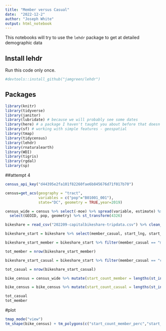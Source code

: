 ```yaml
---
title: "Member versus Casual"
date:  "2022-12-2"
author: "Joseph White"
output: html_notebook
---
```


This notebooks will try to use the `lehdr` package to get at detailed demographic data

## Install lehdr
Run this code only once.
```r
#devtools::install_github("jamgreen/lehdr")
```

## Packages
```r
library(knitr)
library(tidyverse)
library(janitor)
library(lubridate) # because we will probably see some dates
library(here) # a package I haven't taught you about before that doesn't do much, but ....
library(sf) # working with simple features - geospatial
library(tmap)
library(tidycensus)
library(lehdr)
library(rnaturalearth)
library(WDI)
library(tigris)
library(rgdal)
library(sp)
```


##attempt 4
```r
census_api_key("d44395e2fa101f82260fae6b845676d71f017b70")

census=get_acs(geography = "tract",
               variables = c("pop"="B01001_001"),
               state="DC", geometry = TRUE,year=2019)

census_wide = census %>% select(-moe) %>% spread(variable, estimate) %>%
  select(GEOID, pop, geometry) %>% st_transform(4326)
```
```r
bikeshare = read_csv("202209-capitalbikeshare-tripdata.csv") %>% clean_names()

bikeshare_start = bikeshare %>% select(member_casual, start_lng, start_lat) %>% st_as_sf(coords=c("start_lng","start_lat"), crs=st_crs(census_wide))

bikeshare_start_member = bikeshare_start %>% filter(member_casual == "member")

tot_member = nrow(bikeshare_start_member)

bikeshare_start_casual = bikeshare_start %>% filter(member_casual == "casual")

tot_casual = nrow(bikeshare_start_casual)

bike_census = census_wide %>% mutate(start_count_member = lengths(st_intersects(., bikeshare_start_member))) %>% mutate(start_count_member_perc = start_count_member/tot_member)

bike_census = bike_census %>% mutate(start_count_casual = lengths(st_intersects(., bikeshare_start_casual))) %>% mutate(start_count_casual_perc = start_count_casual/tot_casual)
```
```r
tot_casual
tot_member
```

#plot
```r
tmap_mode("view")
tm_shape(bike_census) + tm_polygons(c("start_count_member_perc","start_count_casual_perc"))
```

